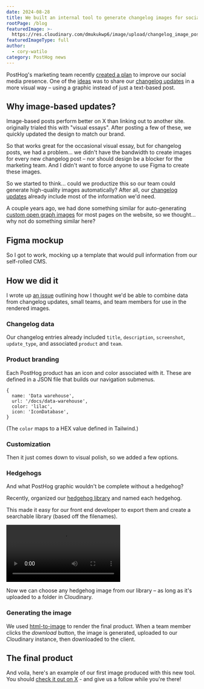 ```yaml
---
date: 2024-08-28
title: We built an internal tool to generate changelog images for social media
rootPage: /blog
featuredImage: >-
  https://res.cloudinary.com/dmukukwp6/image/upload/changelog_image_poster_f60be59481.png
featuredImageType: full
author:
  - cory-watilo
category: PostHog news
---
```


PostHog's marketing team recently [created a plan](https://github.com/PostHog/meta/issues/218) to improve our social media presence. One of the [ideas](https://github.com/PostHog/meta/issues/232) was to share our [changelog updates](/changelog) in a more visual way – using a graphic instead of just a text-based post.

## Why image-based updates?

Image-based posts perform better on X than linking out to another site. <TeamMember name="Ian Vanagas" photo /> originally trialed this with "visual essays". After posting a few of these, we quickly updated the design to match our brand.

<ProductScreenshot
    imageLight = "https://res.cloudinary.com/dmukukwp6/image/upload/visual_essay_d3b07fbd64.png" 
    classes="rounded"
    alt="Visual essay example"
/>

So that works great for the occasional visual essay, but for changelog posts, we had a problem... we didn't have the bandwidth to create images for every new changelog post – nor should design be a blocker for the marketing team. And I didn't want to force anyone to use Figma to create these images.

So we started to think... could we productize this so our team could generate high-quality images automatically? After all, our [changelog updates](/changelog) already include most of the information we'd need.

A couple years ago, we had done something similar for auto-generating [custom open graph images](/blog/dynamic-open-graph-images) for most pages on the website, so we thought... why not do something similar here?

<ProductScreenshot
    imageLight = "https://res.cloudinary.com/dmukukwp6/image/upload/synergy_997b3b5c83.png" 
    classes="rounded"
    alt="Github discussion"
/>

## Figma mockup

So I got to work, mocking up a template that would pull information from our self-rolled CMS.

<ProductScreenshot
    imageLight = "https://res.cloudinary.com/dmukukwp6/image/upload/changelog_mockup_0c8bcba585.png" 
    classes="rounded"
    alt="Changelog image mockup"
/>

## How we did it

I wrote up [an issue](https://github.com/PostHog/posthog.com/issues/9149) outlining how I thought we'd be able to combine data from changelog updates, small teams, and team members for use in the rendered images.

### Changelog data

Our changelog entries already included `title`, `description`, `screenshot`, `update_type`, and associated `product` and `team`.

<ProductScreenshot
    imageLight = "https://res.cloudinary.com/dmukukwp6/image/upload/changelog_editor_ef77bb982b.png" 
    classes="rounded"
    alt="Changelog editor"
/>

### Product branding

Each PostHog product has an icon and color associated with it. These are defined in a JSON file that builds our navigation submenus.

```
{
  name: 'Data warehouse',
  url: '/docs/data-warehouse',
  color: 'lilac',
  icon: 'IconDatabase',
}
```

(The `color` maps to a HEX value defined in Tailwind.)

### Customization

Then it just comes down to visual polish, so we added a few options.

<ProductScreenshot
    imageLight = "https://res.cloudinary.com/dmukukwp6/image/upload/edit_options_787a9644c6.png" 
    classes="rounded"
    alt="Changelog image options"
/>

### Hedgehogs

And what PostHog graphic wouldn't be complete without a hedgehog?

Recently, <TeamMember name="Lottie Coxon" photo /> organized our [hedgehog library](https://www.figma.com/design/I0VKEEjbkKUDSVzFus2Lpu/Hoggies?node-id=2226-55&t=UfQboIrCRcRuvSSK-1) and named each hedgehog.

This made it easy for our front end developer <TeamMember name="Eli Kinsey" photo /> to export them and create a searchable library (based off the filenames).

![Hedgehog library](https://res.cloudinary.com/dmukukwp6/video/upload/hedgehog_library_58a0f71928.mp4)

Now we can choose any hedgehog image from our library – as long as it's uploaded to a folder in Cloudinary.

### Generating the image

We used [html-to-image](https://github.com/bubkoo/html-to-image) to render the final product. When a team member clicks the _download_ button, the image is generated, uploaded to our Cloudinary instance, then downloaded to the client.

## The final product

And voila, here's an example of our first image produced with this new tool. You should [check it out on X](https://twitter.com/posthog/status/1828458717810983330) - and give us a follow while you're there!

<ProductScreenshot
    imageLight = "https://res.cloudinary.com/dmukukwp6/image/upload/changelog_post_e3ba3d6d52.png" 
    classes="rounded"
    alt="Changelog post on X"
/>
